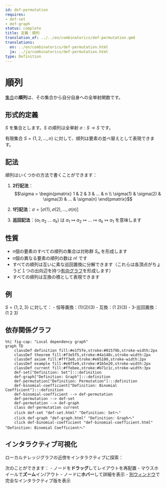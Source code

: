 ```yaml
---
id: def-permutation
requires:
- def-set
- def-graph
status: complete
title: 定義：順列
translation_of: ../../en/combinatorics/def-permutation.qmd
translations:
  en: ../en/combinatorics/def-permutation.html
  ja: ../ja/combinatorics/def-permutation.html
type: Definition
---
```


# 順列 {#def-permutation}

[集合](../logic-set-theory/def-set.qmd)の**順列**は、その集合から自分自身への全単射関数です。

## 形式的定義

$S$ を集合とします。$S$ の順列は全単射 $\sigma: S \to S$ です。

有限集合 $S = \{1, 2, ..., n\}$ に対して、順列は要素の並べ替えとして表現できます。

## 記法

順列はいくつかの方法で書くことができます：

1. **2行記法**：
   $$\sigma = \begin{pmatrix} 1 & 2 & 3 & ... & n \\ \sigma(1) & \sigma(2) & \sigma(3) & ... & \sigma(n) \end{pmatrix}$$

2. **1行記法**：$\sigma = [\sigma(1), \sigma(2), ..., \sigma(n)]$

3. **巡回記法**：$(a_1\ a_2\ ...\ a_k)$ は $a_1 \mapsto a_2 \mapsto ... \mapsto a_k \mapsto a_1$ を意味します

## 性質

- n個の要素のすべての順列の集合は対称群 $S_n$ を形成します
- n個の異なる要素の順列の数は $n!$ です
- すべての順列は互いに素な巡回置換に分解できます（これらは各頂点がちょうど１つの出向辺を持つ[有向グラフ](def-graph.qmd)を形成します）
- すべての順列は互換の積として表現できます

## 例

$S = \{1, 2, 3\}$ に対して：
- 恒等置換：$(1)(2)(3)$
- 互換：$(1\ 2)(3)$
- 3-巡回置換：$(1\ 2\ 3)$

## 依存関係グラフ

```mermaid
%%| fig-cap: "Local dependency graph"
graph TD
    classDef definition fill:#e1f5fe,stroke:#01579b,stroke-width:2px
    classDef theorem fill:#f3e5f5,stroke:#4a148c,stroke-width:2px
    classDef axiom fill:#fff3e0,stroke:#e65100,stroke-width:2px
    classDef example fill:#e8f5e9,stroke:#1b5e20,stroke-width:2px
    classDef current fill:#ffebee,stroke:#b71c1c,stroke-width:3px
    def-set["Definition: Set"]:::definition
    def-graph["Definition: Graph"]:::definition
    def-permutation["Definition: Permutation"]:::definition
    def-binomial-coefficient["Definition: Binomial Coefficient"]:::definition
    def-binomial-coefficient --> def-permutation
    def-permutation --> def-set
    def-permutation --> def-graph
    class def-permutation current
    click def-set "def-set.html" "Definition: Setへ"
    click def-graph "def-graph.html" "Definition: Graphへ"
    click def-binomial-coefficient "def-binomial-coefficient.html" "Definition: Binomial Coefficientへ"
```

## インタラクティブ可視化

ローカルナレッジグラフの近傍をインタラクティブに探索：

::: {.graph-viz data-id="def-permutation" data-width="700" data-height="500"}
:::

次のことができます：
- ノードを**ドラッグ**してレイアウトを再配置
- マウスホイールで**ズーム**イン/アウト
- ノードに**ホバー**して詳細を表示
- [別ウィンドウ](../../output/interactive/def-permutation.html){target="_blank"}で完全なインタラクティブ版を表示
